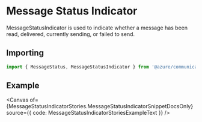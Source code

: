 

<Meta of={MessageStatusIndicatorStories} />

# Message Status Indicator

MessageStatusIndicator is used to indicate whether a message has been read, delivered, currently sending, or failed to send.

## Importing

```ts
import { MessageStatus, MessageStatusIndicator } from '@azure/communication-react';
```

## Example

<Canvas
  of={MessageStatusIndicatorStories.MessageStatusIndicatorSnippetDocsOnly}
  source={{ code: MessageStatusIndicatorStoriesExampleText }}
/>
